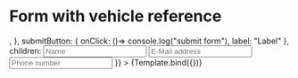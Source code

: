 

<Meta
  title="Layout/Pages/Form with vehicle reference"
  component={FormWithVehicleReference}
/>


# Form with vehicle reference

<Canvas>
  <Story
    name="Form with vehicle reference"
    args={{
      title: 'Nachricht an den Verkäufer',
      backLink: {
        text: "Back",
        url: "https://www.autoscout24.ch/de"
      },
      vehicle: {
        vehicleTitle: 'AUDI A5 Sportback 3.0 TDI quattro S-tronic (Limousine)',
        price: `CHF 23'900.–`,
        sellerName: `Auto-Center Grenchen AG 2540 Grenchen (SO)`,
        sellerAddress: `2540 Grenchen (SO)`,
        image: <img src="/dummyImage.jpeg"  alt='vehicle reference image'/>,
      },
      submitButton: {
        onClick: ()=> console.log("submit form"),
        label: "Label"
      },
      children:
        <Stack spacing="md">
          <Input name="name" placeholder="Name" />
          <Input name="email" placeholder="E-Mail address" />
          <Input name="phone" placeholder="Phone number" />
        </Stack>
    }}
  >
    {Template.bind({})}
  </Story>
</Canvas>

<ArgsTable story="Form with vehicle reference" />
